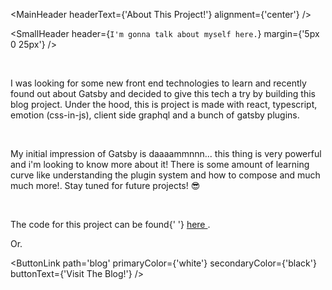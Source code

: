 
<MainHeader headerText={'About This Project!'} alignment={'center'} />

<SmallHeader
  header={`I'm gonna talk about myself here.`}
  margin={'5px 0 25px'}
/>

<HeaderImage />

<br />

<p>
  I was looking for some new front end technologies to learn and recently found
  out about Gatsby and decided to give this tech a try by building this blog
  project. Under the hood, this is project is made with react, typescript,
  emotion (css-in-js), client side graphql and a bunch of gatsby plugins.
</p>

<br />

<p>
  My initial impression of Gatsby is daaaammnnn... this thing is very powerful
  and i'm looking to know more about it! There is some amount of learning curve
  like understanding the plugin system and how to compose and much much more!.
  Stay tuned for future projects! 😎
</p>

<br />

<p>
  The code for this project can be found{' '}
  <a target='_blank' href='https://github.com/inThaHouse/practice_blog'>
    here
  </a>
  .
</p>

Or.

<ButtonLink
  path='blog'
  primaryColor={'white'}
  secondaryColor={'black'}
  buttonText={'Visit The Blog!'}
/>
